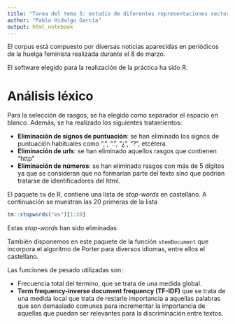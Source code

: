 ```yaml
---
title: "Tarea del tema 5: estudio de diferentes representaciones vectoriales"
author: "Pablo Hidalgo García"
output: html_notebook
---
```


El corpus está compuesto por diversas noticias aparecidas en periódicos de la huelga feminista realizada durante el 8 de marzo.

El software elegido para la realización de la práctica ha sido R.

# Análisis léxico

Para la selección de rasgos, se ha elegido como separador el espacio en blanco. Además, se ha realizado los siguientes tratamientos:

- **Eliminación de signos de puntuación**: se han eliminado los signos de puntuación habituales como ",", ".", "¿", "?", etcétera.
- **Eliminación de urls**: se han eliminado aquellos rasgos que contienen "http"
- **Eliminación de números**: se han eliminado rasgos con más de 5 dígitos ya que se consideran que no formarían parte del texto sino que podrían tratarse de identificadores del html.


El paquete `tm` de R, contiene una lista de *stop-words* en castellano. A continuación se muestran las 20 primeras de la lista

```r
tm::stopwords("es")[1:20]
```


Estas *stop-words* han sido eliminadas.

También disponemos en este paquete de la función `stemDocument` que incorpora el algoritmo de Porter para diversos idiomas, entre ellos el castellano. 

Las funciones de pesado utilizadas son:

- Frecuencia total del término, que se trata de una medida global.
- **Term frequency-inverse document frequency (TF-IDF)** que se trata de una medida local que trata de restarle importancia a aquellas palabras que son demasiado comunes para incrementar la importancia de aquellas que puedan ser relevantes para la discriminación entre textos.

